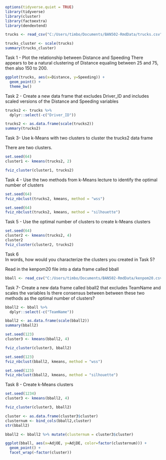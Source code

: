
```{r}
options(tidyverse.quiet = TRUE)
library(tidyverse)
library(cluster)
library(factoextra)
library(dendextend)
```

```{r}
trucks <- read_csv("C:/Users/timbo/Documents/BAN502-RmdData/trucks.csv")
```

```{r}
trucks_cluster <- scale(trucks)
summary(trucks_cluster)
```
Task 1 - Plot the relationship between Distance and Speeding
There appears to be a natural clustering of Distance equaling between 25 and 75, then also 150 to 200.
```{r}
ggplot(trucks, aes(x=Distance, y=Speeding)) +
  geom_point() +
  theme_bw()
```
Task 2 - Create a new data frame that excludes Driver_ID and includes scaled versions  of the Distance and Speeding variables
```{r}
trucks2 <- trucks %>%
  dplyr::select(-c("Driver_ID"))

trucks2 <- as.data.frame(scale(trucks2)) 
summary(trucks2)
```
Task 3- Use k-Means with two clusters to cluster the trucks2 data frame

There are two clusters. 
```{r}
set.seed(64)
cluster1 <- kmeans(trucks2, 2)
```

```{r}
fviz_cluster(cluster1, trucks2)
```
Task 4 - Use the two methods from k-Means lecture to identify the optimal number of clusters
```{r}
set.seed(64)
fviz_nbclust(trucks2, kmeans, method = "wss")
```

```{r}
set.seed(64)
fviz_nbclust(trucks2, kmeans, method = "silhouette")
```
Task 5 - Use the optimal number of clusters to create k-Means clusters
```{r}
set.seed(64)
cluster2 <- kmeans(trucks2, 4)
cluster2 
fviz_cluster(cluster2, trucks2)
```

Task 6  
In words, how would you characterize the clusters you created in Task 5?

Read in the kenpom20 file into a data frame called bball
```{r}
bball <- read_csv("C:/Users/timbo/Documents/BAN502-RmdData/kenpom20.csv")
```

Task 7- Create a new data frame called bball2 that excludes TeamName and scales the variables
Is there consensus between between these two methods as the optimal number of clusters?
```{r}
bball2 <- bball %>%
  dplyr::select(-c("TeamName"))

bball2 <- as.data.frame(scale(bball2)) 
summary(bball2)
```

```{r}
set.seed(123)
cluster3 <- kmeans(bball2, 4)
```

```{r}
fviz_cluster(cluster3, bball2)
```

```{r}
set.seed(123)
fviz_nbclust(bball2, kmeans, method = "wss")
```

```{r}
set.seed(123)
fviz_nbclust(bball2, kmeans, method = "silhouette")
```
Task 8 - Create k-Means clusters 
```{r}
set.seed(1234)
cluster3 <- kmeans(bball2, 4)
```

```{r}
fviz_cluster(cluster3, bball2)
```

```{r}
cluster <- as.data.frame(cluster3$cluster)
clusternum <- bind_cols(bball2,cluster)
str(bball2)
```



```{r}
bball2 <- bball2 %>% mutate(clusternum = cluster3$cluster)
```


```{r}
ggplot(bball, aes(x=AdjOE, y=AdjDE, color=factor(clusternum))) + 
  geom_point() + 
  facet_wrap(~factor(cluster))
```

